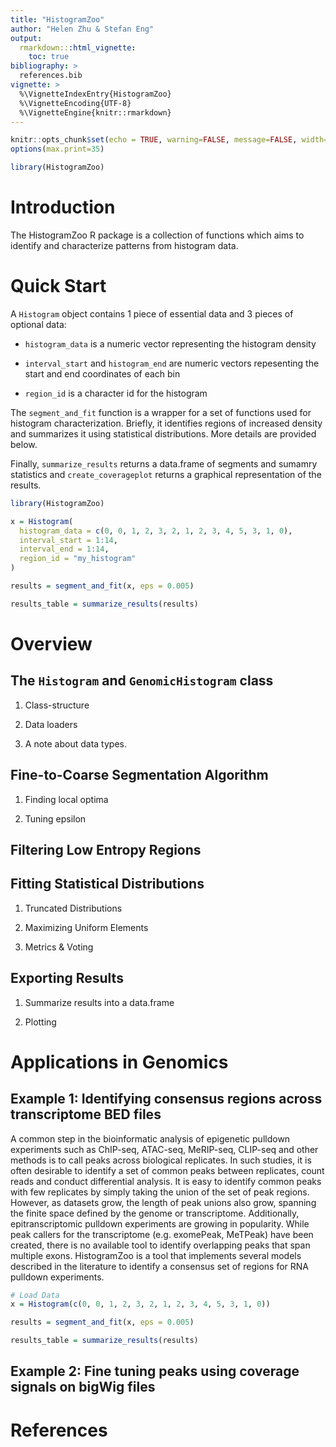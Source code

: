 ```yaml
---
title: "HistogramZoo"
author: "Helen Zhu & Stefan Eng"
output:
  rmarkdown:::html_vignette:
    toc: true
bibliography: >
  references.bib  
vignette: >
  %\VignetteIndexEntry{HistogramZoo}
  %\VignetteEncoding{UTF-8}
  %\VignetteEngine{knitr::rmarkdown}
---
```


```r
knitr::opts_chunk$set(echo = TRUE, warning=FALSE, message=FALSE, width=500)
options(max.print=35)

library(HistogramZoo)

```

# Introduction
The HistogramZoo R package is a collection of functions which aims to identify and characterize patterns from histogram data.

# Quick Start

A `Histogram` object contains 1 piece of essential data and 3 pieces of optional data:

* `histogram_data` is a numeric vector representing the histogram density

* `interval_start` and `histogram_end` are numeric vectors repesenting the start and end coordinates of each bin

* `region_id` is a character id for the histogram

The `segment_and_fit` function is a wrapper for a set of functions used for histogram characterization. Briefly, it identifies regions of increased density and summarizes it using statistical distributions. More details are provided below.

Finally, `summarize_results` returns a data.frame of segments and sumamry statistics and `create_coverageplot` returns a graphical representation of the results.

```r

library(HistogramZoo)

x = Histogram(
  histogram_data = c(0, 0, 1, 2, 3, 2, 1, 2, 3, 4, 5, 3, 1, 0),
  interval_start = 1:14,
  interval_end = 1:14,
  region_id = "my_histogram"
)

results = segment_and_fit(x, eps = 0.005)

results_table = summarize_results(results)

```

# Overview

## The `Histogram` and `GenomicHistogram` class

1. Class-structure

2. Data loaders

3. A note about data types.

## Fine-to-Coarse Segmentation Algorithm

1. Finding local optima

2. Tuning epsilon

## Filtering Low Entropy Regions

## Fitting Statistical Distributions

1. Truncated Distributions

2. Maximizing Uniform Elements

3. Metrics & Voting

## Exporting Results

1. Summarize results into a data.frame

2. Plotting

# Applications in Genomics

## Example 1: Identifying consensus regions across transcriptome BED files
A common step in the bioinformatic analysis of epigenetic pulldown experiments such as ChIP-seq, ATAC-seq, MeRIP-seq, CLIP-seq and other methods is to call peaks across biological replicates. In such studies, it is often desirable to identify a set of common peaks between replicates, count reads and conduct differential analysis. It is easy to identify common peaks with few replicates by simply taking the union of the set of peak regions. However, as datasets grow, the length of peak unions also grow, spanning the finite space defined by the genome or transcriptome. Additionally, epitranscriptomic pulldown experiments are growing in popularity. While peak callers for the transcriptome (e.g. exomePeak, MeTPeak) have been created, there is no available tool to identify overlapping peaks that span multiple exons. HistogramZoo is a tool that implements several models described in the literature to identify a consensus set of regions for RNA pulldown experiments.

```r

# Load Data
x = Histogram(c(0, 0, 1, 2, 3, 2, 1, 2, 3, 4, 5, 3, 1, 0))

results = segment_and_fit(x, eps = 0.005)

results_table = summarize_results(results)

```

## Example 2: Fine tuning peaks using coverage signals on bigWig files

# References
